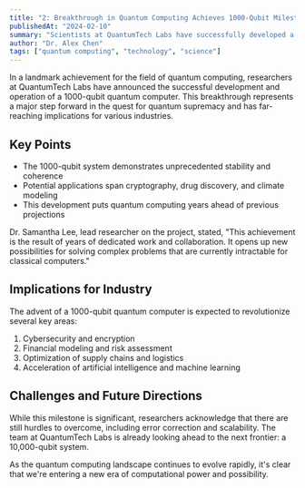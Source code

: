 ```yaml
---
title: "2: Breakthrough in Quantum Computing Achieves 1000-Qubit Milestone"
publishedAt: "2024-02-10"
summary: "Scientists at QuantumTech Labs have successfully developed a 1000-qubit quantum computer, marking a significant leap in quantum computing capabilities"
author: "Dr. Alex Chen"
tags: ["quantum computing", "technology", "science"]
---
```


In a landmark achievement for the field of quantum computing, researchers at QuantumTech Labs have announced the successful development and operation of a 1000-qubit quantum computer. This breakthrough represents a major step forward in the quest for quantum supremacy and has far-reaching implications for various industries.

## Key Points

- The 1000-qubit system demonstrates unprecedented stability and coherence
- Potential applications span cryptography, drug discovery, and climate modeling
- This development puts quantum computing years ahead of previous projections

Dr. Samantha Lee, lead researcher on the project, stated, "This achievement is the result of years of dedicated work and collaboration. It opens up new possibilities for solving complex problems that are currently intractable for classical computers."

## Implications for Industry

The advent of a 1000-qubit quantum computer is expected to revolutionize several key areas:

1. Cybersecurity and encryption
2. Financial modeling and risk assessment
3. Optimization of supply chains and logistics
4. Acceleration of artificial intelligence and machine learning

## Challenges and Future Directions

While this milestone is significant, researchers acknowledge that there are still hurdles to overcome, including error correction and scalability. The team at QuantumTech Labs is already looking ahead to the next frontier: a 10,000-qubit system.

As the quantum computing landscape continues to evolve rapidly, it's clear that we're entering a new era of computational power and possibility.
